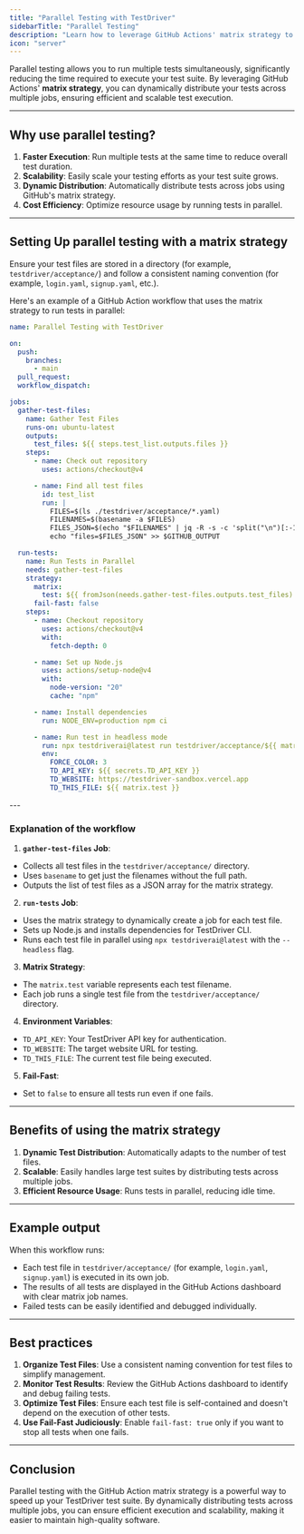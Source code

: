 ```yaml
---
title: "Parallel Testing with TestDriver"
sidebarTitle: "Parallel Testing"
description: "Learn how to leverage GitHub Actions' matrix strategy to run TestDriver tests in parallel, reducing execution time and improving scalability."
icon: "server"
---
```


Parallel testing allows you to run multiple tests simultaneously, significantly reducing the time required to execute your test suite. By leveraging GitHub Actions' **matrix strategy**, you can dynamically distribute your tests across multiple jobs, ensuring efficient and scalable test execution.

---

## Why use parallel testing?

1. **Faster Execution**: Run multiple tests at the same time to reduce overall test duration.
2. **Scalability**: Easily scale your testing efforts as your test suite grows.
3. **Dynamic Distribution**: Automatically distribute tests across jobs using GitHub's matrix strategy.
4. **Cost Efficiency**: Optimize resource usage by running tests in parallel.

---

## Setting Up parallel testing with a matrix strategy

<Steps>
<Step titel="Organize Your Test Files">

Ensure your test files are stored in a directory (for example, `testdriver/acceptance/`) and follow a consistent naming convention (for example, `login.yaml`, `signup.yaml`, etc.).

</Step>

<Step title="Define the GitHub Action Workflow">

Here's an example of a GitHub Action workflow that uses the matrix strategy to run tests in parallel:

```yaml
name: Parallel Testing with TestDriver

on:
  push:
    branches:
      - main
  pull_request:
  workflow_dispatch:

jobs:
  gather-test-files:
    name: Gather Test Files
    runs-on: ubuntu-latest
    outputs:
      test_files: ${{ steps.test_list.outputs.files }}
    steps:
      - name: Check out repository
        uses: actions/checkout@v4

      - name: Find all test files
        id: test_list
        run: |
          FILES=$(ls ./testdriver/acceptance/*.yaml)
          FILENAMES=$(basename -a $FILES)
          FILES_JSON=$(echo "$FILENAMES" | jq -R -s -c 'split("\n")[:-1]')
          echo "files=$FILES_JSON" >> $GITHUB_OUTPUT

  run-tests:
    name: Run Tests in Parallel
    needs: gather-test-files
    strategy:
      matrix:
        test: ${{ fromJson(needs.gather-test-files.outputs.test_files) }}
      fail-fast: false
    steps:
      - name: Checkout repository
        uses: actions/checkout@v4
        with:
          fetch-depth: 0

      - name: Set up Node.js
        uses: actions/setup-node@v4
        with:
          node-version: "20"
          cache: "npm"

      - name: Install dependencies
        run: NODE_ENV=production npm ci

      - name: Run test in headless mode
        run: npx testdriverai@latest run testdriver/acceptance/${{ matrix.test }} --headless
        env:
          FORCE_COLOR: 3
          TD_API_KEY: ${{ secrets.TD_API_KEY }}
          TD_WEBSITE: https://testdriver-sandbox.vercel.app
          TD_THIS_FILE: ${{ matrix.test }}
```

</Step>
</Steps>
---

### Explanation of the workflow

1. **`gather-test-files` Job**:

- Collects all test files in the `testdriver/acceptance/` directory.
- Uses `basename` to get just the filenames without the full path.
- Outputs the list of test files as a JSON array for the matrix strategy.

2. **`run-tests` Job**:

- Uses the matrix strategy to dynamically create a job for each test file.
- Sets up Node.js and installs dependencies for TestDriver CLI.
- Runs each test file in parallel using `npx testdriverai@latest` with the `--headless` flag.

3. **Matrix Strategy**:

- The `matrix.test` variable represents each test filename.
- Each job runs a single test file from the `testdriver/acceptance/` directory.

4. **Environment Variables**:

- `TD_API_KEY`: Your TestDriver API key for authentication.
- `TD_WEBSITE`: The target website URL for testing.
- `TD_THIS_FILE`: The current test file being executed.

5. **Fail-Fast**:

- Set to `false` to ensure all tests run even if one fails.

---

## Benefits of using the matrix strategy

1. **Dynamic Test Distribution**: Automatically adapts to the number of test files.
2. **Scalable**: Easily handles large test suites by distributing tests across multiple jobs.
3. **Efficient Resource Usage**: Runs tests in parallel, reducing idle time.

---

## Example output

When this workflow runs:

- Each test file in `testdriver/acceptance/` (for example, `login.yaml`, `signup.yaml`) is executed in its own job.
- The results of all tests are displayed in the GitHub Actions dashboard with clear matrix job names.
- Failed tests can be easily identified and debugged individually.

---

## Best practices

1. **Organize Test Files**: Use a consistent naming convention for test files to simplify management.
2. **Monitor Test Results**: Review the GitHub Actions dashboard to identify and debug failing tests.
3. **Optimize Test Files**: Ensure each test file is self-contained and doesn't depend on the execution of other tests.
4. **Use Fail-Fast Judiciously**: Enable `fail-fast: true` only if you want to stop all tests when one fails.

---

## Conclusion

Parallel testing with the GitHub Action matrix strategy is a powerful way to speed up your TestDriver test suite. By dynamically distributing tests across multiple jobs, you can ensure efficient execution and scalability, making it easier to maintain high-quality software.
